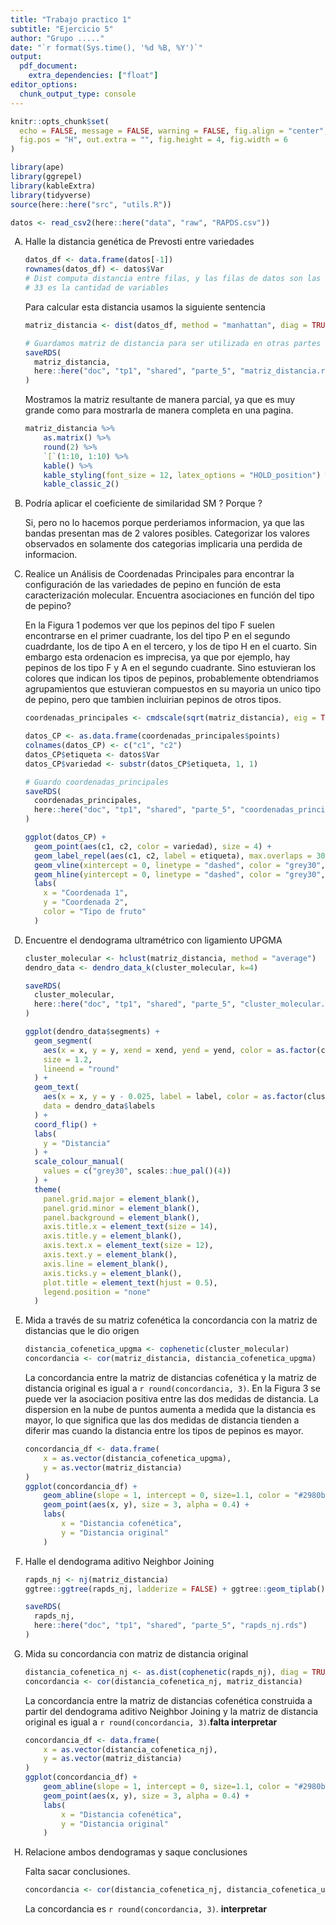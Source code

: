```yaml
---
title: "Trabajo practico 1"
subtitle: "Ejercicio 5"
author: "Grupo ....."
date: "`r format(Sys.time(), '%d %B, %Y')`"
output: 
  pdf_document:
    extra_dependencies: ["float"]
editor_options: 
  chunk_output_type: console
---
```


```r
knitr::opts_chunk$set(
  echo = FALSE, message = FALSE, warning = FALSE, fig.align = "center",
  fig.pos = "H", out.extra = "", fig.height = 4, fig.width = 6
)
```

```r
library(ape)
library(ggrepel)
library(kableExtra)
library(tidyverse)
source(here::here("src", "utils.R"))
```

```r
datos <- read_csv2(here::here("data", "raw", "RAPDS.csv"))
```

A) Halle la distancia genética de Prevosti entre variedades

    ```r
    datos_df <- data.frame(datos[-1])
    rownames(datos_df) <- datos$Var
    # Dist computa distancia entre filas, y las filas de datos son las variedades.
    # 33 es la cantidad de variables
    ```
    
    Para calcular esta distancia usamos la siguiente sentencia
    
    ```r
    matriz_distancia <- dist(datos_df, method = "manhattan", diag = TRUE) / 33
    ```
    
    ```r
    # Guardamos matriz de distancia para ser utilizada en otras partes
    saveRDS(
      matriz_distancia, 
      here::here("doc", "tp1", "shared", "parte_5", "matriz_distancia.rds")
    )
    ```
    
    
    Mostramos la matriz resultante de manera parcial, ya que es muy grande como
    para mostrarla de manera completa en una pagina.
    
    ```r
    matriz_distancia %>% 
        as.matrix() %>%
        round(2) %>% 
        `[`(1:10, 1:10) %>%
        kable() %>% 
        kable_styling(font_size = 12, latex_options = "HOLD_position") %>% 
        kable_classic_2() 
    ```

A) Podría aplicar el coeficiente de similaridad SM ? Porque ?

    Si, pero no lo hacemos porque perderiamos informacion, ya que las bandas 
    presentan mas de 2 valores posibles. Categorizar los valores observados
    en solamente dos categorias implicaria una perdida de informacion.

A) Realice un Análisis de Coordenadas Principales para encontrar la 
configuración de las variedades de pepino en función de esta caracterización
molecular. Encuentra asociaciones en función del tipo de pepino?

    En la Figura 1 podemos ver que los pepinos del tipo F suelen encontrarse en el 
    primer cuadrante, los del tipo P en el segundo cuadrdante, los de tipo A en el 
    tercero, y los de tipo H en el cuarto. Sin embargo esta ordenacion es imprecisa,
    ya que por ejemplo, hay pepinos de los tipo F y A en el segundo cuadrante. 
    Sino estuvieran los colores que indican los tipos de pepinos, probablemente 
    obtendriamos agrupamientos que estuvieran compuestos en su mayoria un unico 
    tipo de pepino, pero que tambien incluirian pepinos de otros tipos.

    ```r
    coordenadas_principales <- cmdscale(sqrt(matriz_distancia), eig = TRUE)
    
    datos_CP <- as.data.frame(coordenadas_principales$points)
    colnames(datos_CP) <- c("c1", "c2")
    datos_CP$etiqueta <- datos$Var
    datos_CP$variedad <- substr(datos_CP$etiqueta, 1, 1)
    ```
    
    ```r
    # Guardo coordenadas_principales
    saveRDS(
      coordenadas_principales, 
      here::here("doc", "tp1", "shared", "parte_5", "coordenadas_principales.rds")
    )
    ```
    
    ```r
    ggplot(datos_CP) + 
      geom_point(aes(c1, c2, color = variedad), size = 4) + 
      geom_label_repel(aes(c1, c2, label = etiqueta), max.overlaps = 30) + 
      geom_vline(xintercept = 0, linetype = "dashed", color = "grey30", alpha = 0.5) + 
      geom_hline(yintercept = 0, linetype = "dashed", color = "grey30", alpha = 0.5) + 
      labs(
        x = "Coordenada 1",
        y = "Coordenada 2",
        color = "Tipo de fruto"
      )
    ```
    
A)  Encuentre el dendograma ultramétrico con ligamiento UPGMA

    ```r
    cluster_molecular <- hclust(matriz_distancia, method = "average")
    dendro_data <- dendro_data_k(cluster_molecular, k=4)
    ```
    
    ```r
    saveRDS(
      cluster_molecular, 
      here::here("doc", "tp1", "shared", "parte_5", "cluster_molecular.rds")
    )
    ```
    
    ```r
    ggplot(dendro_data$segments) + 
      geom_segment(
        aes(x = x, y = y, xend = xend, yend = yend, color = as.factor(clust)),
        size = 1.2,
        lineend = "round"
      ) + 
      geom_text(
        aes(x = x, y = y - 0.025, label = label, color = as.factor(clust)), 
        data = dendro_data$labels
      ) + 
      coord_flip() + 
      labs(
        y = "Distancia"
      ) + 
      scale_colour_manual(
        values = c("grey30", scales::hue_pal()(4))
      ) + 
      theme(
        panel.grid.major = element_blank(), 
        panel.grid.minor = element_blank(), 
        panel.background = element_blank(),
        axis.title.x = element_text(size = 14), 
        axis.title.y = element_blank(), 
        axis.text.x = element_text(size = 12),
        axis.text.y = element_blank(), 
        axis.line = element_blank(), 
        axis.ticks.y = element_blank(),
        plot.title = element_text(hjust = 0.5),
        legend.position = "none"
      )
    ```


A) Mida a través de su matriz cofenética la concordancia con la matriz de 
distancias que le dio origen

    ```r
    distancia_cofenetica_upgma <- cophenetic(cluster_molecular)
    concordancia <- cor(matriz_distancia, distancia_cofenetica_upgma)
    ```

    La concordancia entre la matriz de distancias cofenética y la matriz de 
    distancia original es igual  a `r round(concordancia, 3)`. En la Figura 3
    se puede ver la asociacion positiva entre las dos medidas de distancia. La
    dispersion en la nube de puntos aumenta a medida que la distancia es mayor,
    lo que significa que las dos medidas de distancia tienden a diferir mas 
    cuando la distancia entre los tipos de pepinos es mayor.

    ```r
    concordancia_df <- data.frame(
        x = as.vector(distancia_cofenetica_upgma),
        y = as.vector(matriz_distancia)
    )
    ggplot(concordancia_df) + 
        geom_abline(slope = 1, intercept = 0, size=1.1, color = "#2980b9", alpha = 0.7) + 
        geom_point(aes(x, y), size = 3, alpha = 0.4) + 
        labs(
            x = "Distancia cofenética",
            y = "Distancia original"
        )
    ```
    

A) Halle el dendograma aditivo Neighbor Joining

    ```r
    rapds_nj <- nj(matriz_distancia)
    ggtree::ggtree(rapds_nj, ladderize = FALSE) + ggtree::geom_tiplab()
    ```
    
    ```r
    saveRDS(
      rapds_nj, 
      here::here("doc", "tp1", "shared", "parte_5", "rapds_nj.rds")
    )
    ```
    
A) Mida su concordancia con matriz de distancia original

    ```r
    distancia_cofenetica_nj <- as.dist(cophenetic(rapds_nj), diag = TRUE, upper = FALSE)
    concordancia <- cor(distancia_cofenetica_nj, matriz_distancia)
    ```
    
    La concordancia entre la matriz de distancias cofenética construida a partir
    del dendograma aditivo Neighbor Joining y la matriz de distancia original es
    igual  a `r round(concordancia, 3)`.**falta interpretar**
    
    ```r
    concordancia_df <- data.frame(
        x = as.vector(distancia_cofenetica_nj),
        y = as.vector(matriz_distancia)
    )
    ggplot(concordancia_df) + 
        geom_abline(slope = 1, intercept = 0, size=1.1, color = "#2980b9", alpha = 0.7) + 
        geom_point(aes(x, y), size = 3, alpha = 0.4) + 
        labs(
            x = "Distancia cofenética",
            y = "Distancia original"
        )
      
    ```


A) Relacione ambos dendogramas y saque conclusiones

    Falta sacar conclusiones.

    ```r
    concordancia <- cor(distancia_cofenetica_nj, distancia_cofenetica_upgma)
    ```
    
    La concordancia es `r round(concordancia, 3)`. **interpretar**
    
    


